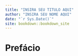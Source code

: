 ```yaml
--- 
title: "INSIRA SEU TITULO AQUI"
author: "INSIRA SEU NOME AQUI"
date: "`r Sys.Date()`"
site: bookdown::bookdown_site
---
```


# Prefácio{-}
